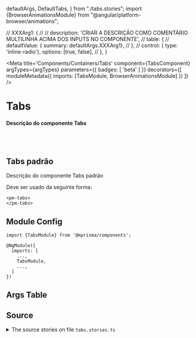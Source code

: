   defaultArgs,
  DefaultTabs,
} from "./tabs.stories"; import {BrowserAnimationsModule} from "@angular/platform-browser/animations";

  // XXXArg1: {
  //   // description: 'CRIAR A DESCRIÇÃO COMO COMENTÁRIO MULTILINHA ACIMA DOS INPUTS NO COMPONENTE',
  //   table: {
  //     defaultValue: { summary: defaultArgs.XXXArg1},
  //   },
  //   control: { type: 'inline-radio'}, options: [true, false],
  // },
}

<Meta
  title='Components/Containers/Tabs'
  component={TabsComponent}
  argTypes={argTypes}
  parameters={{ badges: [ 'beta' ] }}
  decorators={[
    moduleMetadata({
      imports: [TabsModule, BrowserAnimationsModule]
    })
  ]}
/>


# Tabs

#### Descrição do componente Tabs

<br/>
<br/>

## Tabs padrão

Descrição do componente Tabs padrão

Deve ser usado da seguinte forma:

```
<pm-tabs>
</pm-tabs>
```

<Canvas>
  <Story name='Default' story={DefaultTabs} />
</Canvas>

## Module Config

```
import {TabsModule} from '@mprisma/components';

@NgModule({
  imports: [
    ...,
    TabsModule,
    ...,
  ]
})
```

## Args Table

<ArgsTable story='Default'/>

## Source

<details>
  <summary>The source stories on file <code>tabs.stories.ts</code></summary>
  <Source code={SourceStory} language='ts' />
</details>

